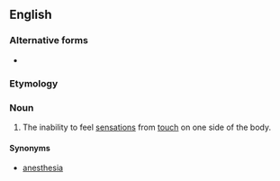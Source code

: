 ==English==

===Alternative forms===
* {{l|en|hemianaesthesia}}

===Etymology===
{{prefix|en|hemi|anesthesia}}

===Noun===
{{en-noun|-}}

# {{lb|en|medical}} The inability to feel [[sensations]] from [[touch]] on one side of the body.

====Synonyms====
* {{l|en|unilateral}} [[anesthesia]]